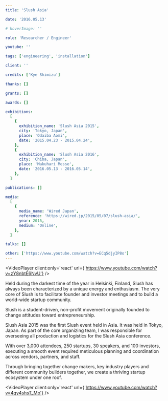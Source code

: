 ```yaml
---
title: 'Slush Asia'

date: '2016.05.13'

# hoverImage: ''

role: 'Researcher / Engineer'

youtube: ''

tags: ['engineering', 'installation']

client: ''

credits: ['Kye Shimizu']

thanks: []

grants: []

awards: []

exhibitions:
  [
    {
      exhibition_name: 'Slush Asia 2015',
      city: 'Tokyo, Japan',
      place: 'Odaiba Aomi',
      date: '2015.04.23 - 2015.04.24',
    },
    {
      exhibition_name: 'Slush Asia 2016',
      city: 'Chiba, Japan',
      place: 'Makuhari Messe',
      date: '2016.05.13 - 2016.05.14',
    },
  ]

publications: []

media:
  [
    {
      media_name: 'Wired Japan',
      reference: 'https://wired.jp/2015/05/07/slush-asia/',
      year: 2015,
      medium: 'Online',
    },
  ]

talks: []

other: ['https://www.youtube.com/watch?v=ECq5djyIP8o']
---
```



<VideoPlayer client:only='react' url={'https://www.youtube.com/watch?v=zY8nbtE6NvU'} />

<TextSection>
Held during the darkest time of the year in Helsinki, Finland, Slush has always been characterized by a unique energy and enthusiasm. The very core of Slush is to facilitate founder and investor meetings and to build a world-wide startup community.

Slush is a student-driven, non-profit movement originally founded to change attitudes toward entrepreneurship.

Slush Asia 2015 was the first Slush event held in Asia. It was held in Tokyo, Japan. As part of the core organizing team, I was responsible for overseeing all production and logistics for the Slush Asia conference.

With over 3,000 attendees, 250 startups, 30 speakers, and 100 investors, executing a smooth event required meticulous planning and coordination across vendors, partners, and staff.

Through bringing together change makers, key industry players and different community builders together, we create a thriving startup ecosystem under one roof.

</TextSection>

<VideoPlayer client:only='react' url={'https://www.youtube.com/watch?v=4qy4shsT_Mo'} />
